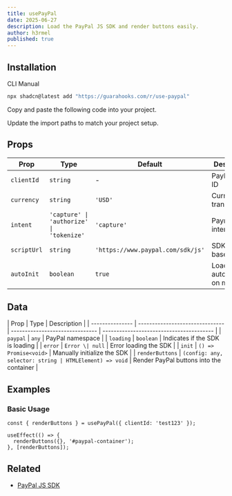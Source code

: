 ```yaml
---
title: usePayPal
date: 2025-06-27
description: Load the PayPal JS SDK and render buttons easily.
author: h3rmel
published: true
---
```


<HookPreview name="use-paypal-demo" />

## Installation

<Tabs defaultValue="cli">

<TabsList>
  <TabsTrigger value="cli">CLI</TabsTrigger>
  <TabsTrigger value="manual">Manual</TabsTrigger>
</TabsList>
<TabsContent value="cli">

```bash
npx shadcn@latest add "https://guarahooks.com/r/use-paypal"
```

</TabsContent>
<TabsContent value="manual">

<Steps>

<Step>Copy and paste the following code into your project.</Step>

<HookSource name="use-paypal" />

<Step>Update the import paths to match your project setup.</Step>

</Steps>

</TabsContent>

</Tabs>

## Props

| Prop        | Type                                     | Default                           | Description                        |
| ----------- | ---------------------------------------- | --------------------------------- | ---------------------------------- |
| `clientId`  | `string`                                 | -                                 | PayPal client ID                   |
| `currency`  | `string`                                 | `'USD'`                           | Currency for transactions          |
| `intent`    | `'capture' \| 'authorize' \| 'tokenize'` | `'capture'`                       | Payment intent                     |
| `scriptUrl` | `string`                                 | `'https://www.paypal.com/sdk/js'` | SDK script base URL                |
| `autoInit`  | `boolean`                                | `true`                            | Load script automatically on mount |

## Data

| Prop            | Type                            | Description                     |
| --------------- | ------------------------------- | ------------------------------- | ---------------------------------------- |
| `paypal`        | `any`                           | PayPal namespace                |
| `loading`       | `boolean`                       | Indicates if the SDK is loading |
| `error`         | `Error \| null`                 | Error loading the SDK           |
| `init`          | `() => Promise<void>`           | Manually initialize the SDK     |
| `renderButtons` | `(config: any, selector: string | HTMLElement) => void`           | Render PayPal buttons into the container |

## Examples

### Basic Usage

```tsx
const { renderButtons } = usePayPal({ clientId: 'test123' });

useEffect(() => {
  renderButtons({}, '#paypal-container');
}, [renderButtons]);
```

## Related

- [PayPal JS SDK](https://developer.paypal.com/docs/business/javascript-sdk/)
